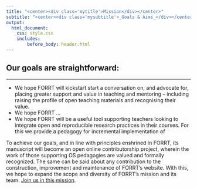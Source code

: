 ```yaml
---
title: "<center><div class='mytitle'>Mission</div></center>"
subtitle: "<center><div class='mysubtitle'>_Goals & Aims_</div></center>"
output: 
  html_document:
    css: style.css
    includes: 
        before_body: header.html
---
```



<div class="mycontent">

## Our goals are straightforward:
***



* We hope FORRT will kickstart start a conversation on, and advocate for, placing greater support and value in teaching and mentoring – including raising the profile of open teaching materials and recognising their value.
* We hope FORRT ...
* We hope FORRT will be a useful tool supporting teachers looking to integrate open and reproducible research practices in their courses. For this we provide a pedagogy for incremental implementation of  


To achieve our goals, and in line with principles enshrined in FORRT, its manuscript will become an open online contributorship project, wherein the work of those supporting OS pedagogies are valued and formally recognized. The same can be said about any contribution to the construction, improvement and maintenance of FORRT's website. With this, we hope to expand the scope and diversity of FORRT’s mission and its team. [Join us in this mission](https://forrtv2.netlify.com/getinvolved).



</div>
